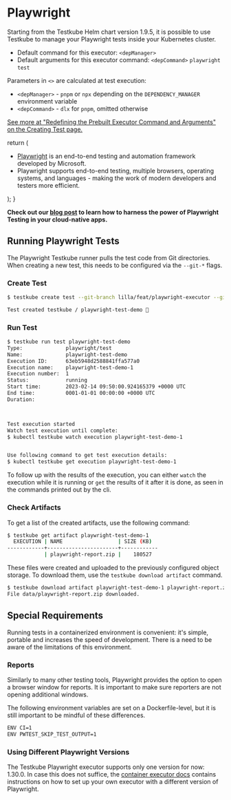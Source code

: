 
# Playwright

<LegacyWarning />

Starting from the Testkube Helm chart version 1.9.5, it is possible to use Testkube to manage your Playwright tests inside your Kubernetes cluster.

* Default command for this executor: `<depManager>`
* Default arguments for this executor command: `<depCommand>` `playwright` `test`

Parameters in `<>` are calculated at test execution:

* `<depManager>` - `pnpm` or `npx` depending on the `DEPENDENCY_MANAGER` environment variable
* `<depCommand>` - `dlx` for `pnpm`, omitted otherwise

[See more at "Redefining the Prebuilt Executor Command and Arguments" on the Creating Test page.](../articles/creating-tests.mdx#redefining-the-prebuilt-executor-command-and-arguments)

   return (
    <div>
      <Admonition type="info" icon="🎓" title="What is Playwright Testing?">
        <ul>
          <li><a href="https://playwright.dev/">Playwright</a> is an end-to-end testing and automation framework developed by Microsoft.</li>
          <li>Playwright supports end-to-end testing, multiple browsers, operating systems, and languages - making the work of modern developers and testers more efficient.</li>
        </ul>
      </Admonition>
    </div>
  );
}

<ExecutorInfo />


**Check out our [blog post](https://testkube.io/blog/bring-playwright-tests-into-the-cloud-with-testkube) to learn how to harness the power of Playwright Testing in your cloud-native apps.**

## Running Playwright Tests

The Playwright Testkube runner pulls the test code from Git directories. When creating a new test, this needs to be configured via the `--git-*` flags.

### Create Test

```bash
$ testkube create test --git-branch lilla/feat/playwright-executor --git-uri https://github.com/vLia/testkube-tests.git --git-path "playwright" --name playwright-test-demo --type playwright/test

Test created testkube / playwright-test-demo 🥇
```

### Run Test

```bash
$ testkube run test playwright-test-demo
Type:              playwright/test
Name:              playwright-test-demo
Execution ID:      63eb5948d2588841ffa577a0
Execution name:    playwright-test-demo-1
Execution number:  1
Status:            running
Start time:        2023-02-14 09:50:00.924165379 +0000 UTC
End time:          0001-01-01 00:00:00 +0000 UTC
Duration:



Test execution started
Watch test execution until complete:
$ kubectl testkube watch execution playwright-test-demo-1


Use following command to get test execution details:
$ kubectl testkube get execution playwright-test-demo-1

```

To follow up with the results of the execution, you can either `watch` the execution while it is running or `get` the results of it after it is done, as seen in the commands printed out by the cli.

### Check Artifacts

To get a list of the created artifacts, use the following command:

```bash
$ testkube get artifact playwright-test-demo-1
  EXECUTION | NAME                  | SIZE (KB)
------------+-----------------------+------------
            | playwright-report.zip |    180527
```

These files were created and uploaded to the previously configured object storage. To download them, use the `testkube download artifact` command.

```bash
$ testkube download artifact playwright-test-demo-1 playwright-report.zip data
File data/playwright-report.zip downloaded.
```

## Special Requirements

Running tests in a containerized environment is convenient: it's simple, portable and increases the speed of development. There is a need to be aware of the limitations of this environment.

### Reports

Similarly to many other testing tools, Playwright provides the option to open a browser window for reports. It is important to make sure reporters are not opening additional windows.

The following environment variables are set on a Dockerfile-level, but it is still important to be mindful of these differences.

```bash
ENV CI=1
ENV PWTEST_SKIP_TEST_OUTPUT=1
```

### Using Different Playwright Versions

The Testkube Playwright executor supports only one version for now: 1.30.0. In case this does not suffice, the [container executor docs](/test-types/container-executor/#creating-and-configuring-a-container-executor-playwright) contains instructions on how to set up your own executor with a different version of Playwright.
